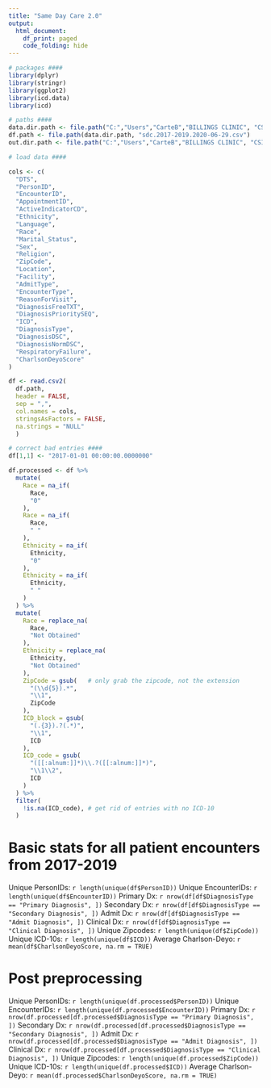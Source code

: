 ---
title: "Same Day Care 2.0"
output:
  html_document:
    df_print: paged
    code_folding: hide
---

```{r setup}
# packages ####
library(dplyr)
library(stringr)
library(ggplot2)
library(icd.data)
library(icd)

# paths ####
data.dir.path <- file.path("C:","Users","CarteB","BILLINGS CLINIC", "CSI & David Hedges - Same Day Care Project", "data")
df.path <- file.path(data.dir.path, "sdc.2017-2019.2020-06-29.csv")
out.dir.path <- file.path("C:","Users","CarteB","BILLINGS CLINIC", "CSI & David Hedges - Same Day Care Project", "results")
```

```{r loadData}
# load data ####

cols <- c(
  "DTS",
  "PersonID",
  "EncounterID",
  "AppointmentID",
  "ActiveIndicatorCD",
  "Ethnicity",
  "Language",
  "Race",
  "Marital_Status",
  "Sex",
  "Religion",
  "ZipCode",
  "Location",
  "Facility",
  "AdmitType",
  "EncounterType",
  "ReasonForVisit",
  "DiagnosisFreeTXT",
  "DiagnosisPrioritySEQ",
  "ICD",
  "DiagnosisType",
  "DiagnosisDSC",
  "DiagnosisNormDSC",
  "RespiratoryFailure",
  "CharlsonDeyoScore"
)

df <- read.csv2(
  df.path,
  header = FALSE,
  sep = ",",
  col.names = cols,
  stringsAsFactors = FALSE,
  na.strings = "NULL"
  )

```


```{r preproc}

# correct bad entries ####
df[1,1] <- "2017-01-01 00:00:00.0000000"

df.processed <- df %>% 
  mutate(
    Race = na_if(
      Race,
      "0"
    ),
    Race = na_if(
      Race,
      " "
    ),
    Ethnicity = na_if(
      Ethnicity,
      "0"
    ),
    Ethnicity = na_if(
      Ethnicity,
      " "
    )
  ) %>% 
  mutate(
    Race = replace_na(
      Race,
      "Not Obtained"
    ),
    Ethnicity = replace_na(
      Ethnicity,
      "Not Obtained"
    ),
    ZipCode = gsub(   # only grab the zipcode, not the extension
      "(\\d{5}).*",
      "\\1",
      ZipCode
    ),
    ICD_block = gsub(
      "(.{3}).?(.*)",
      "\\1",
      ICD
    ),
    ICD_code = gsub(
      "([[:alnum:]]*)\\.?([[:alnum:]]*)",
      "\\1\\2",
      ICD
    )
  ) %>% 
  filter(
    !is.na(ICD_code), # get rid of entries with no ICD-10
  )

```

# Basic stats for all patient encounters from 2017-2019

Unique PersonIDs: `r length(unique(df$PersonID))`
Unique EncounterIDs: `r length(unique(df$EncounterID))`
Primary Dx: `r nrow(df[df$DiagnosisType == "Primary Diagnosis", ])`
Secondary Dx: `r nrow(df[df$DiagnosisType == "Secondary Diagnosis", ])`
Admit Dx: `r nrow(df[df$DiagnosisType == "Admit Diagnosis", ])`
Clinical Dx: `r nrow(df[df$DiagnosisType == "Clinical Diagnosis", ])`
Unique Zipcodes: `r length(unique(df$ZipCode))`
Unique ICD-10s: `r length(unique(df$ICD))`
Average Charlson-Deyo: `r mean(df$CharlsonDeyoScore, na.rm = TRUE)`

# Post preprocessing

Unique PersonIDs: `r length(unique(df.processed$PersonID))`
Unique EncounterIDs: `r length(unique(df.processed$EncounterID))`
Primary Dx: `r nrow(df.processed[df.processed$DiagnosisType == "Primary Diagnosis", ])`
Secondary Dx: `r nrow(df.processed[df.processed$DiagnosisType == "Secondary Diagnosis", ])`
Admit Dx: `r nrow(df.processed[df.processed$DiagnosisType == "Admit Diagnosis", ])`
Clinical Dx: `r nrow(df.processed[df.processed$DiagnosisType == "Clinical Diagnosis", ])`
Unique Zipcodes: `r length(unique(df.processed$ZipCode))`
Unique ICD-10s: `r length(unique(df.processed$ICD))`
Average Charlson-Deyo: `r mean(df.processed$CharlsonDeyoScore, na.rm = TRUE)`



